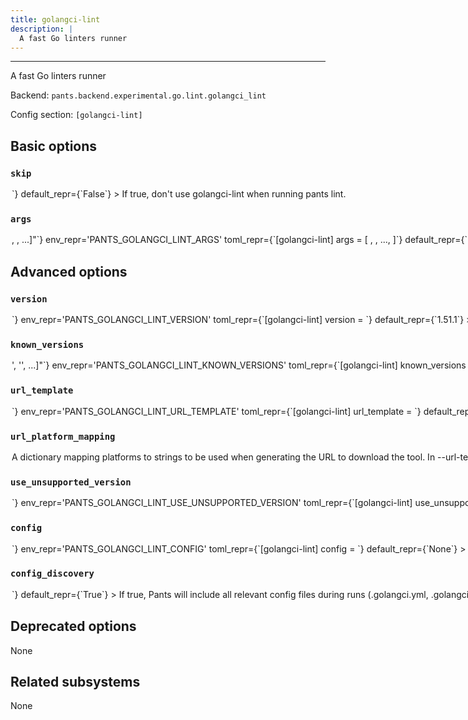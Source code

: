 ```yaml
---
title: golangci-lint
description: |
  A fast Go linters runner
---
```



---

A fast Go linters runner

Backend: <span className="color--primary">`pants.backend.experimental.go.lint.golangci_lint`</span>

Config section: <span className="color--primary">`[golangci-lint]`</span>

<span className={styles.options}>

## Basic options

### `skip`

<Option
  cli_repr={`--[no-]golangci-lint-skip`}
  env_repr='PANTS_GOLANGCI_LINT_SKIP'
  toml_repr={`[golangci-lint]
skip = <bool>`}
  default_repr={`False`}
>

If true, don&#x27;t use golangci-lint when running `pants lint`.

</Option>

### `args`

<Option
  cli_repr={`--golangci-lint-args="[<shell_str>, <shell_str>, ...]"`}
  env_repr='PANTS_GOLANGCI_LINT_ARGS'
  toml_repr={`[golangci-lint]
args = [
    <shell_str>,
    <shell_str>,
    ...,
]`}
  default_repr={`[]`}
>

Arguments to pass directly to golangci-lint, e.g. `--golangci-lint-args='--enable gocritic'`.

</Option>

## Advanced options

### `version`

<Option
  cli_repr={`--golangci-lint-version=<str>`}
  env_repr='PANTS_GOLANGCI_LINT_VERSION'
  toml_repr={`[golangci-lint]
version = <str>`}
  default_repr={`1.51.1`}
>

Use this version of golangci-lint.

</Option>

### `known_versions`

<Option
  cli_repr={`--golangci-lint-known-versions="['<str>', '<str>', ...]"`}
  env_repr='PANTS_GOLANGCI_LINT_KNOWN_VERSIONS'
  toml_repr={`[golangci-lint]
known_versions = [
    '<str>',
    '<str>',
    ...,
]`}
  default_repr={`[\n  "1.51.1|macos_arm64 |75b8f0ff3a4e68147156be4161a49d4576f1be37a0b506473f8c482140c1e7f2|9724049",\n  "1.51.1|macos_x86_64|fba08acc4027f69f07cef48fbff70b8a7ecdfaa1c2aba9ad3fb31d60d9f5d4bc|10054954",\n  "1.51.1|linux_arm64 |9744bc34e7b8d82ca788b667bfb7155a39b4be9aef43bf9f10318b1372cea338|8927955",\n  "1.51.1|linux_x86_64|17aeb26c76820c22efa0e1838b0ab93e90cfedef43fbfc9a2f33f27eb9e5e070|9712769"\n]`}
>

Known versions to verify downloads against.

Each element is a pipe-separated string of `version|platform|sha256|length` or
`version|platform|sha256|length|url_override`, where:

- `version` is the version string
- `platform` is one of `[linux_arm64,linux_x86_64,macos_arm64,macos_x86_64]`
- `sha256` is the 64-character hex representation of the expected sha256
  digest of the download file, as emitted by `shasum -a 256`
- `length` is the expected length of the download file in bytes, as emitted by
  `wc -c`
- (Optional) `url_override` is a specific url to use instead of the normally
  generated url for this version

E.g., `3.1.2|macos_x86_64|6d0f18cd84b918c7b3edd0203e75569e0c7caecb1367bbbe409b44e28514f5be|42813`.
and `3.1.2|macos_arm64 |aca5c1da0192e2fd46b7b55ab290a92c5f07309e7b0ebf4e45ba95731ae98291|50926|https://example.mac.org/bin/v3.1.2/mac-aarch64-v3.1.2.tgz`.

Values are space-stripped, so pipes can be indented for readability if necessary.

</Option>

### `url_template`

<Option
  cli_repr={`--golangci-lint-url-template=<str>`}
  env_repr='PANTS_GOLANGCI_LINT_URL_TEMPLATE'
  toml_repr={`[golangci-lint]
url_template = <str>`}
  default_repr={`https://github.com/golangci/golangci-lint/releases/download/v{version}/golangci-lint-{version}-{platform}.tar.gz`}
>

URL to download the tool, either as a single binary file or a compressed file (e.g. zip file). You can change this to point to your own hosted file, e.g. to work with proxies or for access via the filesystem through a `file:$abspath` URL (e.g. `file:/this/is/absolute`, possibly by [templating the buildroot in a config file](https://www.pantsbuild.org/v2.19/docs/options#config-file-entries)).

Use `{version}` to have the value from `--version` substituted, and `{platform}` to have a value from `--url-platform-mapping` substituted in, depending on the current platform. For example, https://github.com/.../protoc-&#123;version&#125;-&#123;platform&#125;.zip.

</Option>

### `url_platform_mapping`

<Option
  cli_repr={`--golangci-lint-url-platform-mapping="{'key1': val1, 'key2': val2, ...}"`}
  env_repr='PANTS_GOLANGCI_LINT_URL_PLATFORM_MAPPING'
  toml_repr={`[golangci-lint.url_platform_mapping]
key1 = val1
key2 = val2
...`}
  default_repr={`{\n  "linux_arm64": "linux-arm64",\n  "linux_x86_64": "linux-amd64",\n  "macos_arm64": "darwin-arm64",\n  "macos_x86_64": "darwin-amd64"\n}`}
>

A dictionary mapping platforms to strings to be used when generating the URL to download the tool.

In `--url-template`, anytime the `{platform}` string is used, Pants will determine the current platform, and substitute `{platform}` with the respective value from your dictionary.

For example, if you define `{"macos_x86_64": "apple-darwin", "linux_x86_64": "unknown-linux"}`, and run Pants on Linux with an intel architecture, then `{platform}` will be substituted in the `--url-template` option with `unknown-linux`.

</Option>

### `use_unsupported_version`

<Option
  cli_repr={`--golangci-lint-use-unsupported-version=<UnsupportedVersionUsage>`}
  env_repr='PANTS_GOLANGCI_LINT_USE_UNSUPPORTED_VERSION'
  toml_repr={`[golangci-lint]
use_unsupported_version = <UnsupportedVersionUsage>`}
  one_of='error, warning'
  default_repr={`error`}
>

What action to take in case the requested version of golangci-lint is not supported.

Supported golangci-lint versions: unspecified

</Option>

### `config`

<Option
  cli_repr={`--golangci-lint-config=<file_option>`}
  env_repr='PANTS_GOLANGCI_LINT_CONFIG'
  toml_repr={`[golangci-lint]
config = <file_option>`}
  default_repr={`None`}
>

Path to a YAML config file understood by golangci-lint (https://golangci-lint.run/usage/configuration/#config-file).

Setting this option will disable `[golangci-lint].config_discovery`. Use this option if the config is located in a non-standard location.

</Option>

### `config_discovery`

<Option
  cli_repr={`--[no-]golangci-lint-config-discovery`}
  env_repr='PANTS_GOLANGCI_LINT_CONFIG_DISCOVERY'
  toml_repr={`[golangci-lint]
config_discovery = <bool>`}
  default_repr={`True`}
>

If true, Pants will include all relevant config files during runs (`.golangci.yml`, `.golangci.yaml`, `golangci.toml`, and `golangci.json`).

Use `[golangci-lint].config` instead if your config is in a non-standard location.

</Option>

## Deprecated options

None

## Related subsystems

None

</span>
